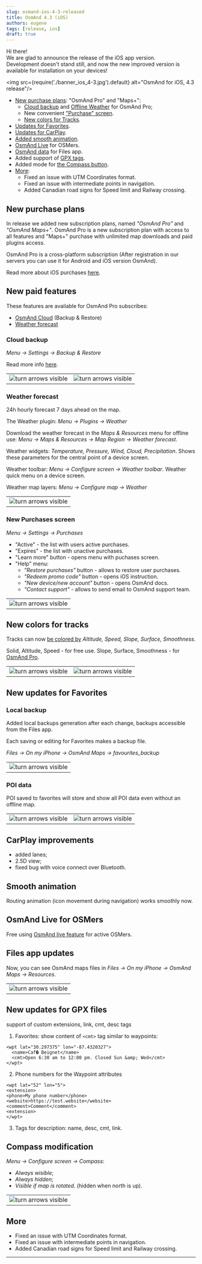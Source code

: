 ```yaml
---
slug: osmand-ios-4-3-released
title: OsmAnd 4.3 (iOS)
authors: eugene
tags: [release, ios]
draft: true
---
```



Hi there!  
We are glad to announce the release of the iOS app version.  
Development doesn't stand still, and now the new improved version is available for installation on your devices! 

<img src={require('./banner_ios_4-3.jpg').default} alt="OsmAnd for iOS, 4.3 release"/>

<!--truncate-->


* [New purchase plans](#new-purchase-plans): "OsmAnd Pro" and "Maps+":
  * [Cloud backup](#cloud-backup) and [Offline Weather](#weather-forecast) for OsmAnd Pro;
  * New convenient ["Purchase" screen](#new-purchases-screen).
  * [New colors for Tracks](#new-colors-for-tracks).
* [Updates for Favorites](#new-updates-for-favorites).
* [Updates for CarPlay](#carplay-improvements).
* [Added smooth animation](#smooth-animation).
* [OsmAnd Live](#osmand-live-for-osmers) for OSMers.
* [OsmAnd data](#files-app-updates) for Files app.
* Added support of [GPX tags](#new-updates-for-gpx-files).
* Added mode for [the Compass button](#compass-modification).
* [More](#more):
  * Fixed an issue with UTM Coordinates format.
  * Fixed an issue with intermediate points in navigation.
  * Added Canadian road signs for Speed limit and Railway crossing.



## New purchase plans

In release we added new subscription plans, named _"OsmAnd Pro"_ and _"OsmAnd Maps+"_. OsmAnd Pro is a new subscription plan with access to all features and "Maps+" purchase with unlimited map downloads and paid plugins access.

OsmAnd Pro is a cross-platform subscription (After registration in our servers you can use it for Android and iOS version OsmAnd).

Read more about iOS purchases [here](https://osmand.net/docs/user/purchases/ios).

## New paid features

These features are available for OsmAnd Pro subscribes:
- [OsmAnd Cloud](#cloud-backup) (Backup & Restore)
- [Weather forecast](#weather-forecast)

### Cloud backup

_Menu → Settings → Backup & Restore_

Read more info [here](https://osmand.net/docs/user/personal/storage#backup-and-restore-for-osmand-pro).

<table class="blogimage">
  <tr>
    <td><img src={require('./backup_ios.png').default} alt="turn arrows visible"/></td>
    <td><img src={require('./backup_1_ios.png').default} alt="turn arrows visible"/></td>    
    </tr>
</table> 

### Weather forecast

24h hourly forecast 7 days ahead on the map.

The Weather plugin: _Menu → Plugins → Weather_

Download the weather forecast in the _Maps & Resources_ menu for offline use:  _Menu → Maps & Resources → Map Region → Weather forecast_.

Weather widgets: _Temperature, Pressure, Wind, Cloud, Precipitation_. Shows these parameters for the central point of a device screen.

Weather toolbar: _Menu → Configure screen → Weather toolbar_. Weather quick menu on a device screen.

Weather map layers: _Menu → Configure map → Weather_


<table class="blogimage">
  <tr>
    <td><img src={require('./weather_ios.png').default} alt="turn arrows visible"/></td>
    </tr>
</table> 


### New Purchases screen

_Menu → Settings → Purchases_

- "Active"  - the list with users active purchases.
- "Expires" - the list with unactive purchases.
- "Learn more" button - opens menu with puchases screen.
- "Help" menu:
    - _"Restore purchases"_ button - allows to restore user purchases.
    - _"Redeem promo code"_ button - opens iOS instruction.
    - _"New device/new account"_ button - opens OsmAnd docs.
    - _"Contact support"_ - allows to send email to OsmAnd support team.

<table class="blogimage">
  <tr>
    <td><img src={require('./purchases_screen.png').default} alt="turn arrows visible"/></td>
    </tr>
</table> 

## New colors for tracks

Tracks can now [be colored by](https://osmand.net/docs/user/map/tracks-on-map#track-appearance) _Altitude, Speed, Slope, Surface, Smoothness_.

Solid, Altitude, Speed - for free use.
Slope, Surface, Smoothness - for [OsmAnd Pro](https://osmand.net/docs/user/purchases/ios#free-and-paid-features).

<table class="blogimage">
  <tr>
    <td><img src={require('./gpx_colors_ios.png').default} alt="turn arrows visible"/></td>
    <td><img src={require('./gpx_colors_1_ios.png').default} alt="turn arrows visible"/></td>
    </tr>
</table> 


## New updates for Favorites

### Local backup

Added local backups generation after each change, backups accessible from the Files app.

Each saving or editing for Favorites makes a backup file.

*Files → On my iPhone → OsmAnd Maps → favourites_backup*

<table class="blogimage">
  <tr>
    <td><img src={require('./favorites_autobackup.png').default} alt="turn arrows visible"/></td>
    </tr>
</table> 


### POI data

POI saved to favorites will store and show all POI data even without an offline map.

<table class="blogimage">
  <tr>
    <td><img src={require('./favorites_poi_ios.png').default} alt="turn arrows visible"/></td>
    <td><img src={require('./favorites_poi_1_ios.png').default} alt="turn arrows visible"/></td>
    </tr>
</table> 


## CarPlay improvements

- added lanes;
- 2.5D view;
- fixed bug with voice connect over Bluetooth.

## Smooth animation

Routing animation (icon movement during navigation) works smoothly now.

## OsmAnd Live for OSMers 

Free using [OsmAnd live feature](https://osmand.net/docs/user/personal/maps#free-for-osm-mappers) for active OSMers.

## Files app updates

Now, you can see OsmAnd maps files in _Files → On my iPhone → OsmAnd Maps → Resources_.

<table class="blogimage">
  <tr>
    <td><img src={require('./resources_ios.png').default} alt="turn arrows visible"/></td>
    </tr>
</table> 

## New updates for GPX files

support of custom extensions, link, cmt, desc tags

1. Favorites: show content of ```<cmt>``` tag similar to waypoints:

```
<wpt lat="30.297375" lon="-87.4320327">
  <name>Caf� Beignet</name>
  <cmt>Open 6:30 am to 12:00 pm. Closed Sun &amp; Wed</cmt>
</wpt>
```

2. Phone numbers for the Waypoint attributes

```
<wpt lat="52" lon="5">
<extension>
<phone>My phone number</phone>
<website>https://test.website</website>
<comment>Comment</comment>
<extension>
</wpt>
```

3. Tags for description: name, desc, cmt, link.


## Compass modification

_Menu → Configure screen → Compass_:
- _Always wisible_;
- _Always hidden_;
- _Visible if map is rotated_. (hidden when north is up).

<table class="blogimage">
  <tr>
    <td><img src={require('./compass_ios.png').default} alt="turn arrows visible"/></td>
    </tr>
</table> 

## More

- Fixed an issue with UTM Coordinates format.
- Fixed an issue with intermediate points in navigation.
- Added Canadian road signs for Speed limit and Railway crossing.


________

<LinksSocial/>
<LinksTelegram/>
<AppleStore/>